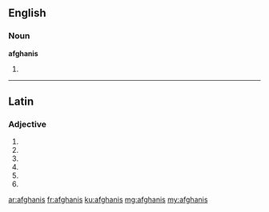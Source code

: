 ==English==

===Noun===
'''afghanis'''

# {{plural of|afghani}}

----

==Latin==

===Adjective===
{{la-adj-form|afghanīs}}

# {{inflection of|afghanus|afghanus|dat|m|p|lang=la}}
# {{inflection of|afghanus|afghanus|dat|f|p|lang=la}}
# {{inflection of|afghanus|afghanus|dat|n|p|lang=la}}
# {{inflection of|afghanus|afghanus|abl|m|p|lang=la}}
# {{inflection of|afghanus|afghanus|abl|n|p|lang=la}}
# {{inflection of|afghanus|afghanus|abl|f|p|lang=la}}

[[ar:afghanis]]
[[fr:afghanis]]
[[ku:afghanis]]
[[mg:afghanis]]
[[my:afghanis]]